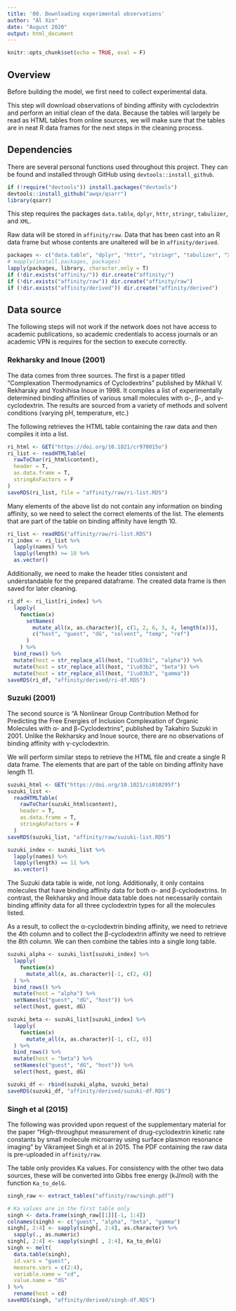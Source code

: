 ```yaml
---
title: '00. Downloading experimental observations'
author: "Al Xin"
date: "August 2020"
output: html_document
---
```


```r
knitr::opts_chunk$set(echo = TRUE, eval = F)
```

## Overview

Before building the model, we first need to collect experimental data.

This step will download observations of binding affinity with cyclodextrin and perform an initial clean of the data. Because the tables will largely be read as HTML tables from online sources, we will make sure that the tables are in neat R data frames for the next steps in the cleaning process. 

## Dependencies

There are several personal functions used throughout this project. They can be found and installed through GitHub using `devtools::install_github`.

```r
if (!require("devtools")) install.packages("devtools")
devtools::install_github("awqx/qsarr")
library(qsarr)
```

This step requires the packages `data.table`, `dplyr`, `httr`, `stringr`, `tabulizer`, and `XML`.

Raw data will be stored in `affinity/raw`. Data that has been cast into an R data frame but whose contents are unaltered will be in `affinity/derived`. 

```r
packages <- c("data.table", "dplyr", "httr", "stringr", "tabulizer", "XML")
# mapply(install.packages, packages)
lapply(packages, library, character.only = T)
if (!dir.exists("affinity/")) dir.create("affinity/")
if (!dir.exists("affinity/raw")) dir.create("affinity/raw")
if (!dir.exists("affinity/derived")) dir.create("affinity/derived")
```

## Data source

The following steps will not work if the network does not have access to academic publications, so academic credentials to access journals or an academic VPN is requires for the section to execute correctly. 

### Rekharsky and Inoue (2001)

The data comes from three sources. The first is a paper titled "Complexation Thermodynamics of Cyclodextrins" published by Mikhail V. Rekharsky and Yoshihisa Inoue in 1998. It compiles a list of experimentally determined binding affinities of various small molecules with α-, β-, and γ-cyclodextrin. The results are sourced from a variety of methods and solvent conditions (varying pH, temperature, etc.) 

The following retrieves the HTML table containing the raw data and then compiles it into a list. 

```r
ri_html <- GET("https://doi.org/10.1021/cr970015o")
ri_list <- readHTMLTable(
  rawToChar(ri_html$content), 
  header = T,
  as.data.frame = T,
  stringAsFactors = F
)
saveRDS(ri_list, file = "affinity/raw/ri-list.RDS")
```

Many elements of the above list do not contain any information on binding affinity, so we need to select the correct elements of the list. The elements that are part of the table on binding affinity have length 10. 

```r
ri_list <- readRDS("affinity/raw/ri-list.RDS")
ri_index <- ri_list %>% 
  lapply(names) %>% 
  lapply(length) >= 10 %>% 
  as.vector()
```

Additionally, we need to make the header titles consistent and understandable for the prepared dataframe. The created data frame is then saved for later cleaning.

```r
ri_df <- ri_list[ri_index] %>%
  lapply(
    function(x) 
      setNames(
        mutate_all(x, as.character)[, c(1, 2, 6, 3, 4, length(x))], 
        c("host", "guest", "dG", "solvent", "temp", "ref")
      )
    ) %>%
  bind_rows() %>%
  mutate(host = str_replace_all(host, "1\u03b1", "alpha")) %>%
  mutate(host = str_replace_all(host, "1\u03b2", "beta")) %>%
  mutate(host = str_replace_all(host, "1\u03b3", "gamma"))
saveRDS(ri_df, "affinity/derived/ri-df.RDS")
```

### Suzuki (2001)

The second source is "A Nonlinear Group Contribution Method for Predicting the Free Energies of Inclusion Complexation of Organic Molecules with α- and β-Cyclodextrins", published by Takahiro Suzuki in 2001. Unlike the Rekharsky and Inoue source, there are no observations of binding affinity with γ-cyclodextrin.

We will perform similar steps to retrieve the HTML file and create a single R data frame. The elements that are part of the table on binding affinity have length 11. 

```r
suzuki_html <- GET("https://doi.org/10.1021/ci010295f")
suzuki_list <-
  readHTMLTable(
    rawToChar(suzuki_html$content),
    header = T,
    as.data.frame = T,
    stringAsFactors = F
  )
saveRDS(suzuki_list, "affinity/raw/suzuki-list.RDS")

suzuki_index <- suzuki_list %>% 
  lapply(names) %>% 
  lapply(length) == 11 %>% 
  as.vector()
```

The Suzuki data table is wide, not long. Additionally, it only contains molecules that have binding affinity data for both α- and β-cyclodextrins. In contrast, the Rekharsky and Inoue data table does not necessarily contain binding affinity data for all three cyclodextrin types for all the molecules listed. 

As a result, to collect the α-cyclodextrin binding affinity, we need to retrieve the 4th column and to collect the β-cyclodextrin affinity we need to retrieve the 8th column. We can then combine the tables into a single long table. 

``` r
suzuki_alpha <- suzuki_list[suzuki_index] %>%
  lapply(
    function(x)
      mutate_all(x, as.character)[-1, c(2, 4)]
  ) %>%
  bind_rows() %>%
  mutate(host = "alpha") %>%
  setNames(c("guest", "dG", "host")) %>%
  select(host, guest, dG)

suzuki_beta <- suzuki_list[suzuki_index] %>%
  lapply(
    function(x)
      mutate_all(x, as.character)[-1, c(2, 8)]
  ) %>%
  bind_rows() %>%
  mutate(host = "beta") %>%
  setNames(c("guest", "dG", "host")) %>%
  select(host, guest, dG)

suzuki_df <- rbind(suzuki_alpha, suzuki_beta)
saveRDS(suzuki_df, "affinity/derived/suzuki-df.RDS")
```

### Singh et al (2015)

The following was provided upon request of the supplementary material for the paper "High-throughput measurement of drug-cyclodextrin kinetic rate constants by small molecule microarray using surface plasmon resonance imaging" by Vikramjeet Singh et al in 2015. The PDF containing the raw data is pre-uploaded in `affinity/raw`.

The table only provides Ka values. For consistency with the other two data sources, these will be converted into Gibbs free energy (kJ/mol) with the function `Ka_to_delG`.

```r
singh_raw <- extract_tables("affinity/raw/singh.pdf")

# Ka values are in the first table only
singh <- data.frame(singh_raw[[1]][-1, 1:4])
colnames(singh) <- c("guest", "alpha", "beta", "gamma")
singh[, 2:4] <- sapply(singh[, 2:4], as.character) %>%
  sapply(., as.numeric)
singh[, 2:4] <- sapply(singh[ , 2:4], Ka_to_delG)
singh <- melt(
  data.table(singh),
  id.vars = "guest",
  measure.vars = c(2:4),
  variable.name = "cd",
  value.name = "dG"
) %>%
  rename(host = cd)
saveRDS(singh, "affinity/derived/singh-df.RDS")
```